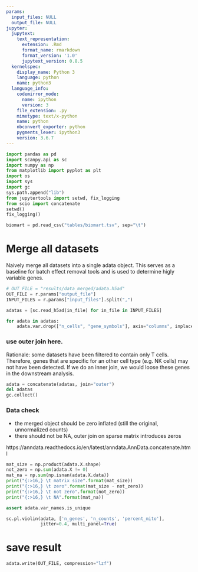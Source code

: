 ```yaml
---
params:
  input_files: NULL
  output_file: NULL
jupyter:
  jupytext:
    text_representation:
      extension: .Rmd
      format_name: rmarkdown
      format_version: '1.0'
      jupytext_version: 0.8.5
  kernelspec:
    display_name: Python 3
    language: python
    name: python3
  language_info:
    codemirror_mode:
      name: ipython
      version: 3
    file_extension: .py
    mimetype: text/x-python
    name: python
    nbconvert_exporter: python
    pygments_lexer: ipython3
    version: 3.6.7
---
```


```python
import pandas as pd
import scanpy.api as sc
import numpy as np
from matplotlib import pyplot as plt
import os
import sys
import gc
sys.path.append("lib")
from jupytertools import setwd, fix_logging
from scio import concatenate
setwd()
fix_logging()
```

```python
biomart = pd.read_csv("tables/biomart.tsv", sep="\t")
```

# Merge all datasets
Naively merge all datasets into a single adata object.
This serves as a baseline for batch effect removal tools and is used to determine higly variable genes.



```python
# OUT_FILE = "results/data_merged/adata.h5ad"
OUT_FILE = r.params["output_file"]
INPUT_FILES = r.params["input_files"].split(",")
```

```python
adatas = [sc.read_h5ad(in_file) for in_file in INPUT_FILES]
```

```python
for adata in adatas:
    adata.var.drop(["n_cells", "gene_symbols"], axis="columns", inplace=True, errors="ignore")
```

### use outer join here.

Rationale: some datasets have been filtered to contain only T cells. Therefore, genes that are specific for an other cell type (e.g. NK cells) may not have been detected. If we do an inner join, we would loose these genes in the downstream analysis.

```python
adata = concatenate(adatas, join="outer")
del adatas
gc.collect()
```

### Data check
* the merged object should be zero inflated (still the original, unnormalized counts)
* there should not be NA, outer join on sparse matrix introduces zeros

https://anndata.readthedocs.io/en/latest/anndata.AnnData.concatenate.html

```python
mat_size = np.product(adata.X.shape)
not_zero = np.sum(adata.X != 0)
mat_na = np.sum(np.isnan(adata.X.data))
print("{:>16,} \t matrix size".format(mat_size))
print("{:>16,} \t zero".format(mat_size - not_zero))
print("{:>16,} \t not zero".format(not_zero))
print("{:>16,} \t NA".format(mat_na))
```

```python
assert adata.var_names.is_unique
```

```python
sc.pl.violin(adata, ['n_genes', 'n_counts', 'percent_mito'],
             jitter=0.4, multi_panel=True)
```

# save result
```python
adata.write(OUT_FILE, compression="lzf")
```

